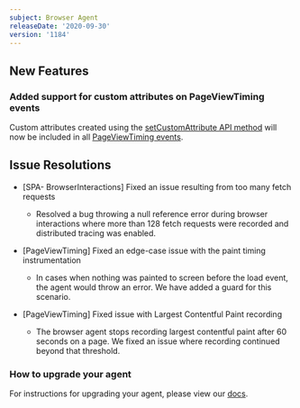 ```yaml
---
subject: Browser Agent
releaseDate: '2020-09-30'
version: '1184'
---
```


## New Features

### Added support for custom attributes on PageViewTiming events

Custom attributes created using the [setCustomAttribute API method](https://docs.newrelic.com/docs/browser/new-relic-browser/browser-agent-spa-api/setcustomattribute-browser-agent-api) will now be included in all [PageViewTiming events](https://docs.newrelic.com/docs/browser/new-relic-browser/page-load-timing-resources/pageviewtiming-async-or-dynamic-page-details).

## Issue Resolutions

* \[SPA- BrowserInteractions] Fixed an issue resulting from too many fetch requests

  * Resolved a bug throwing a null reference error during browser interactions where more than 128 fetch requests were recorded and distributed tracing was enabled.
* \[PageViewTiming] Fixed an edge-case issue with the paint timing instrumentation

  * In cases when nothing was painted to screen before the load event, the agent would throw an error. We have added a guard for this scenario.
* \[PageViewTiming] Fixed issue with Largest Contentful Paint recording

  * The browser agent stops recording largest contentful paint after 60 seconds on a page. We fixed an issue where recording continued beyond that threshold.

### How to upgrade your agent

For instructions for upgrading your agent, please view our [docs](https://docs.newrelic.com/docs/browser/new-relic-browser/installation/update-browser-agent).
